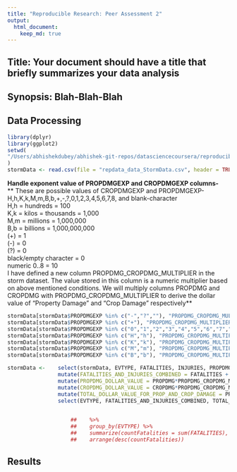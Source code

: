 ```yaml
---
title: "Reproducible Research: Peer Assessment 2"
output: 
  html_document:
    keep_md: true
---
```


## Title: Your document should have a title that briefly summarizes your data analysis

## Synopsis: Blah-Blah-Blah


## Data Processing

```r
library(dplyr)
library(ggplot2)
setwd(
"/Users/abhishekdubey/abhishek-git-repos/datasciencecoursera/reproducible-research/course_project_2"
)
stormData <- read.csv(file = "repdata_data_StormData.csv", header = TRUE, stringsAsFactors = FALSE)
```
**Handle exponent value of PROPDMGEXP and CROPDMGEXP columns-<br>**
** These are possible values of CROPDMGEXP and PROPDMGEXP- H,h,K,k,M,m,B,b,+,-,?,0,1,2,3,4,5,6,7,8, and blank-character <br>**
** H,h = hundreds = 100 <br>**
** K,k = kilos = thousands = 1,000 <br>**
** M,m = millions = 1,000,000 <br>**
** B,b = billions = 1,000,000,000 <br>**
** (+) = 1 <br>**
** (-) = 0 <br>**
** (?) = 0 <br>**
** black/empty character = 0 <br>**
** numeric 0..8 = 10 <br>**
**I have defined a new column PROPDMG_CROPDMG_MULTIPLIER in the storm dataset. The value stored in this column is a numeric multiplier based on above mentioned conditions. We will multiply columns PROPDMG and CROPDMG with PROPDMG_CROPDMG_MULTIPLIER to derive the dollar value of "Property Damage" and "Crop Damage" respectively**

```r
stormData[stormData$PROPDMGEXP %in% c("-","?",""), "PROPDMG_CROPDMG_MULTIPLIER"] = 0
stormData[stormData$PROPDMGEXP %in% c("+"), "PROPDMG_CROPDMG_MULTIPLIER"] = 1
stormData[stormData$PROPDMGEXP %in% c("0","1","2","3","4","5","6","7","8"), "PROPDMG_CROPDMG_MULTIPLIER"] = 10
stormData[stormData$PROPDMGEXP %in% c("H","h"), "PROPDMG_CROPDMG_MULTIPLIER"] = 100
stormData[stormData$PROPDMGEXP %in% c("K","k"), "PROPDMG_CROPDMG_MULTIPLIER"] = 1000
stormData[stormData$PROPDMGEXP %in% c("M","m"), "PROPDMG_CROPDMG_MULTIPLIER"] = 1000000
stormData[stormData$PROPDMGEXP %in% c("B","b"), "PROPDMG_CROPDMG_MULTIPLIER"] = 1000000000

stormData <-    select(stormData, EVTYPE, FATALITIES, INJURIES, PROPDMG, CROPDMG, PROPDMG_CROPDMG_MULTIPLIER) %>% 
                mutate(FATALITIES_AND_INJURIES_COMBINED = FATALITIES + INJURIES) %>%
                mutate(PROPDMG_DOLLAR_VALUE = PROPDMG*PROPDMG_CROPDMG_MULTIPLIER) %>%
                mutate(CROPDMG_DOLLAR_VALUE = CROPDMG*PROPDMG_CROPDMG_MULTIPLIER) %>%
                mutate(TOTAL_DOLLAR_VALUE_FOR_PROP_AND_CROP_DAMAGE = PROPDMG_DOLLAR_VALUE + CROPDMG_DOLLAR_VALUE) %>%
                select(EVTYPE, FATALITIES_AND_INJURIES_COMBINED, TOTAL_DOLLAR_VALUE_FOR_PROP_AND_CROP_DAMAGE)
                

                    ##    %>% 
                    ##    group_by(EVTYPE) %>% 
                    ##    summarize(countFatalities = sum(FATALITIES), countInjuries = sum(INJURIES), countFatalitiesAndInjutiesCombined = sum(fatalitiesAndInjuriesCombined)) %>% 
                    ##    arrange(desc(countFatalities))
```

## Results

